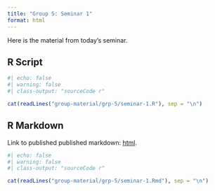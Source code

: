 ```yaml
---
title: "Group 5: Seminar 1"
format: html
---
```


Here is the material from today's seminar. 

## R Script

```r
#| echo: false
#| warning: false
#| class-output: "sourceCode r"

cat(readLines("group-material/grp-5/seminar-1.R"), sep = "\n")
```

## R Markdown

Link to published published markdown: [html](group-material/grp-5/seminar-1.html).

```r
#| echo: false
#| warning: false
#| class-output: "sourceCode r"

cat(readLines("group-material/grp-5/seminar-1.Rmd"), sep = "\n")
```